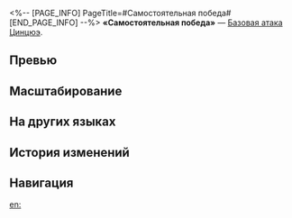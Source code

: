 <%-- [PAGE_INFO]
PageTitle=#Самостоятельная победа#
[END_PAGE_INFO] --%>
{{Навык Инфобокс
|Название         = Самостоятельная победа
|Изображение      = Навык Самостоятельная победа.png
|Персонаж         = Цинцюэ
|Тип              = Базовая атака
|Тэг              = Одиночная атака
|УронСтойк        = 10
|ЭнергияГен       = 20
|Энергия          = 
|Длительность     = 
|Описание         = Бросает 1 нефритовую кость масти с наименьшим количеством костей в текущей руке Цинцюэ и наносит одному противнику квантовый урон, равный {{Цвет|Выделенный|50%—110%}} от силы атаки Цинцюэ.
|Свойство1        = 
|Масштабирование1 = 
}}
'''«Самостоятельная победа»''' — [[Базовая атака]] [[Цинцюэ]].

==Превью==
{{Превью
|Файл = Самостоятельная победа Превью
}}

==Масштабирование==
{{Масштабирование навыка|тип=Базовая атака
|50%;60%;70%;80%;90%;100%;110%;120%;130%;140%
}}

==На других языках==
{{На других языках
|en   = Flower Pick
|zhs  = 门前清
|zht  = 門前清
|ja   = {{Rubi|門前清|メンゼンチン}}
|ko   = 판쓸이
|es   = Combinación oculta
|fr   = Bonne pioche
|ru   = Самостоятельная победа
|th   = Flower Pick
|vi   = Tự Ù
|de   = Selbstgezogener Sieg
|id   = Flower Pick
|pt   = Colher Flores
}}

==История изменений==
{{История изменений|3.5}}

==Навигация==
{{Навык Навбокс|Цинцюэ}}

[[en:]]